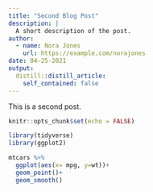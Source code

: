 ```yaml
---
title: "Second Blog Post"
description: |
  A short description of the post.
author:
  - name: Nora Jones
    url: https://example.com/norajones
date: 04-25-2021
output:
  distill::distill_article:
    self_contained: false
---
```

This is a second post.

```r
knitr::opts_chunk$set(echo = FALSE)
```


```r
library(tidyverse)
library(ggplot2)
```

```r
mtcars %>% 
  ggplot(aes(x= mpg, y=wt))+
  geom_point()+
  geom_smooth()
```

